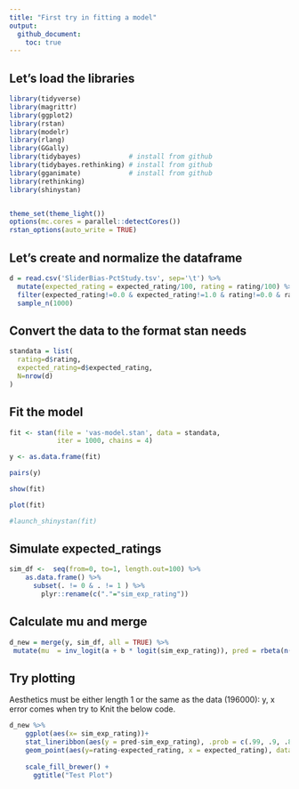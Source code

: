 ```yaml
---
title: "First try in fitting a model"
output:
  github_document:
    toc: true
---
```



## Let's load the libraries

```r
library(tidyverse)
library(magrittr)
library(ggplot2)
library(rstan)
library(modelr)
library(rlang)
library(GGally)
library(tidybayes)            # install from github
library(tidybayes.rethinking) # install from github
library(gganimate)            # install from github
library(rethinking)
library(shinystan)


theme_set(theme_light())
options(mc.cores = parallel::detectCores())
rstan_options(auto_write = TRUE)
```

## Let's create and normalize the dataframe

```r

d = read.csv('SliderBias-PctStudy.tsv', sep='\t') %>%
  mutate(expected_rating = expected_rating/100, rating = rating/100) %>% 
  filter(expected_rating!=0.0 & expected_rating!=1.0 & rating!=0.0 & rating!=1.0) %>% 
  sample_n(1000)

```

## Convert the data to the format stan needs

```r
standata = list(
  rating=d$rating,
  expected_rating=d$expected_rating,
  N=nrow(d)
)
```

## Fit the model

```r
fit <- stan(file = 'vas-model.stan', data = standata, 
            iter = 1000, chains = 4)
```

```r
y <- as.data.frame(fit) 
```

```r
pairs(y)
```
```r
show(fit)
```

```r
plot(fit)
```

```r
#launch_shinystan(fit)
```


## Simulate expected_ratings
```r

sim_df <-  seq(from=0, to=1, length.out=100) %>% 
    as.data.frame() %>% 
      subset(. != 0 & . != 1 ) %>% 
        plyr::rename(c("."="sim_exp_rating"))

```


## Calculate mu and merge 
```r

d_new = merge(y, sim_df, all = TRUE) %>% 
 mutate(mu  = inv_logit(a + b * logit(sim_exp_rating)), pred = rbeta(n(), (mu * v) , (1 - mu) * v))

```

## Try plotting

Aesthetics must be either length 1 or the same as the data (196000): y, x error comes when try to Knit the below code. 

```r

d_new %>% 
    ggplot(aes(x= sim_exp_rating))+
    stat_lineribbon(aes(y = pred-sim_exp_rating), .prob = c(.99, .9, .8, .5)) +
    geom_point(aes(y=rating-expected_rating, x = expected_rating), data = d, alpha=0.3) +
      
    scale_fill_brewer() +
      ggtitle("Test Plot")

```




